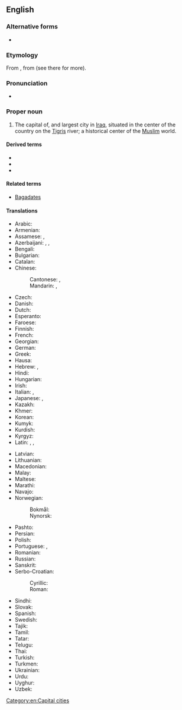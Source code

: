 ==English==
{{wikipedia}}

===Alternative forms===
* {{l|en|Bagdad}}

===Etymology===
From {{bor|en|ar|بَغْدَاد‎‎}}, from {{der|en|fa|بغداد|tr=baǧdâd}} (see there for more).

===Pronunciation===
* {{IPA|/bæɡˈdæd/|/ˈbæɡdæd/|lang=en}}

===Proper noun===
{{en-proper noun}}

# The capital of, and largest city in [[Iraq]], situated in the center of the country on the [[Tigris]] river; a historical center of the [[Muslim]] world.

====Derived terms====
* {{l|en|Baghdad by the Bay}}
* {{l|en|Baghdadi}}
* {{l|en|Baghdadian}}

====Related terms====
* [[Bagadates]]

====Translations====
{{trans-top|city}}
* Arabic: {{t+|ar|بَغْدَاد|f}}
* Armenian: {{t|hy|Բաղդադ}}
* Assamese: {{t|as|বাগদাদ}}, {{t|as|বাগ্দাদ}}
* Azerbaijani: {{t+|az|Bağdad}}, {{t+|az|Бағдад}}, {{t+|az|بغداد|sc=fa-Arab}}
* Bengali: {{t|bn|বাগদাদ}}
* Bulgarian: {{t|bg|Багда́д|m}}
* Catalan: {{t|ca|Bagdad}}
* Chinese:
*: Cantonese: {{t|yue|巴格達|sc=Hani}}, {{t|yue|巴格达|tr=baa1 gaak3 daat6|sc=Hani}}
*: Mandarin: {{t+|cmn|巴格達|sc=Hani}}, {{t+|cmn|巴格达|tr=Bāgédá|sc=Hani}}
* Czech: {{t+|cs|Bagdád|m}}
* Danish: {{t|da|Bagdad}}
* Dutch: {{t+|nl|Bagdad}}
* Esperanto: {{t+|eo|Bagdado}}
* Faroese: {{t|fo|Bagdad}}
* Finnish: {{t+|fi|Bagdad}}
* French: {{t+|fr|Bagdad}}
* Georgian: {{t|ka|ბაღდადი}}
* German: {{t+|de|Bagdad}}
* Greek: {{t+|el|Βαγδάτη}}
* Hausa: {{t|ha|Bagadaza|f|alt=Bàgàdāzà}}
* Hebrew: {{t|he|בגדאד}}, {{t|he|בגדד}}
* Hindi: {{t|hi|बग़दाद}}
* Hungarian: {{t+|hu|Bagdad}}
* Irish: {{t|ga|Bagdad|m}}
* Italian: {{t|it|Bagdad|f}}, {{t+|it|Baghdad|f}}
* Japanese: {{t|ja|バグダード|tr=Bagudādo}}, {{t|ja|バグダッド|tr=Bagudaddo}}
* Kazakh: {{t|kk|Бағдат}}
* Khmer: {{t+|km|បាកដាដ}}
* Korean: {{t|ko|^바그다드}}
* Kumyk: {{t|kum|Багъдад|tr=Bağdad}}
* Kurdish: {{t+|ku|Bexda|f}}
* Kyrgyz: {{t|ky|Багдат}}
* Latin: {{t+|la|Bagdatum}}, {{t|la|Bagdadum}}, {{t|la|Bagdetia}}
{{trans-mid}}
* Latvian: {{t+|lv|Bagdāde}}
* Lithuanian: {{t|lt|Bagdadas}}
* Macedonian: {{t|mk|Багда́д|m}}
* Malay: {{t|ms|Baghdad}}
* Maltese: {{t|mt|Bagdad}}
* Marathi: {{t|mr|बगदाद}}
* Navajo: {{t|nv|Báhdaʼ}}
* Norwegian:
*: Bokmål: {{t|nb|Bagdad}}
*: Nynorsk: {{t|nn|Bagdad}}
* Pashto: {{t+|ps|بغداد|m|tr=baǧdad}}
* Persian: {{t+|fa|بغداد|tr=bağdâd}}
* Polish: {{t+|pl|Bagdad|m}}
* Portuguese: {{t|pt|Bagdá}}, {{t+|pt|Bagdade}}
* Romanian: {{t+|ro|Bagdad}}
* Russian: {{t+|ru|Багда́д|m}}
* Sanskrit: {{t+|sa|भगदत्त}}
* Serbo-Croatian:
*: Cyrillic: {{t|sh|Багдад|m}}
*: Roman: {{t+|sh|Bagdad|m}}
* Sindhi: {{t|sd|بغداد|m}}
* Slovak: {{t|sk|Bagdad|m}}
* Spanish: {{t+|es|Bagdad}}
* Swedish: {{t+|sv|Bagdad}}
* Tajik: {{t+|tg|Бағдод}}
* Tamil: {{t|ta|பாக்தாத்}}
* Tatar: {{t|tt|Багдад}}
* Telugu: {{t|te|బాగ్దాదు}}
* Thai: {{t|th|แบกแดด}}
* Turkish: {{t+|tr|Bağdat}}
* Turkmen: {{t|tk|Bagdat}}
* Ukrainian: {{t|uk|Багда́д|m}}
* Urdu: {{t|ur|بغداد|tr=baġdād}}
* Uyghur: {{t|ug|باغداد}}
* Uzbek: {{t|uz|Bagʻdod}}
{{trans-bottom}}

[[Category:en:Capital cities]]